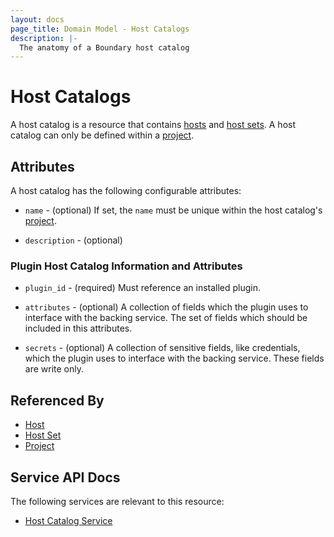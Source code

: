 ```yaml
---
layout: docs
page_title: Domain Model - Host Catalogs
description: |-
  The anatomy of a Boundary host catalog
---
```


# Host Catalogs

A host catalog is a resource that contains [hosts][]
and [host sets][]. A host catalog can only be defined within
a [project][].

## Attributes

A host catalog has the following configurable attributes:

- `name` - (optional)
  If set, the `name` must be unique within the host catalog's [project][].

- `description` - (optional)

### Plugin Host Catalog Information and Attributes

- `plugin_id` - (required)
  Must reference an installed plugin.

- `attributes` - (optional)
  A collection of fields which the plugin uses to interface with the backing
  service. The set of fields which should be included in this attributes.

- `secrets` - (optional)
  A collection of sensitive fields, like credentials, which the plugin uses to
  interface with the backing service.  These fields are write only.

## Referenced By

- [Host][]
- [Host Set][]
- [Project][]

[host set]: /docs/concepts/domain-model/host-sets
[host sets]: /docs/concepts/domain-model/host-sets
[host]: /docs/concepts/domain-model/hosts
[hosts]: /docs/concepts/domain-model/hosts
[project]: /docs/concepts/domain-model/scopes#projects

## Service API Docs

The following services are relevant to this resource:

- [Host Catalog Service](/api-docs/host-catalog-service)
